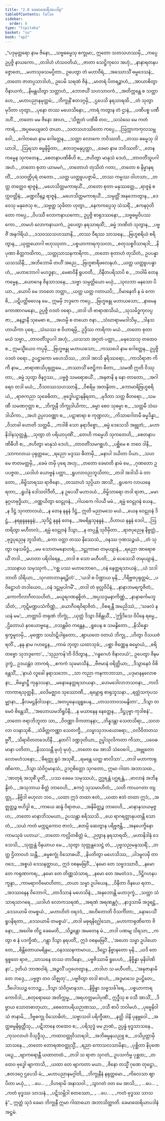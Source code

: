 ```yaml
---
title: "2.8 ခေမာထေရီအပဒါန"
tableOfContents: false
sidebar:
  order: 8
type: "tipitaka"
basket: "su"
book: "ap2"
---
```



<DynamicBreadcrumb />

<Division number="289" book="ap2" e="ch" v="20" p="136">

<Paragraph number="460" type="verses" book="ap2">
_“ပဒုမုတ္တရော နာမ ဇိနော,_  
_သဗ္ဗဓမ္မေသု စက္ခုမာ;_  
ဣတော သတသဟဿမှိ,_  
_ကပ္ပေ ဥပ္ပဇ္ဇိ နာယကော._  

</Paragraph>

</Division>
<Division number="290" book="ap2" e="ch" v="20" p="136">

<Paragraph number="461" type="verses" book="ap2">
_တဒါဟံ ဟံသဝတိယံ,_  
_ဇာတာ သေဋ္ဌိကုလေ အဟုံ;_  
_နာနာရတနပဇ္ဇောတေ,_  
_မဟာသုခသမပ္ပိတာ._  

</Paragraph>

</Division>
<Division number="291" book="ap2" e="ch" v="20" p="136">

<Paragraph number="462" book="ap2">
ဥပေတွာ တံ မဟာဝီရံ,_  
_အဿောသိံ ဓမ္မဒေသနံ;_  
_တတော ဇာတပ္ပသာဒါဟံ,_  
ဥပေမိ သရဏံ ဇိနံ._  

</Paragraph>

</Division>
<Division number="292" book="ap2" e="ch" v="20" p="136">

<Paragraph number="463" type="verses" book="ap2">
_မာတရံ ပိတရဉ္စာဟံ,_  
_အာယာစိတွာ ဝိနာယကံ;_  
_နိမန္တယိတွာ သတ္တာဟံ,_  
_ဘောဇယိံ သဟသာဝကံ._  

</Paragraph>

</Division>
<Division number="293" book="ap2" e="ch" v="20" p="136">

<Paragraph number="464" type="verses" book="ap2">
_အတိက္ကန္တေ စ သတ္တာဟေ,_  
_မဟာပညာနမုတ္တမံ;_  
_ဘိက္ခုနိံ ဧတဒဂ္ဂမှိ,_  
_ဌပေသိ နရသာရထိ._  

</Paragraph>

</Division>
<Division number="294" book="ap2" e="ch" v="20" p="136">

<Paragraph number="465" type="verses" book="ap2">
_တံ သုတွာ မုဒိတာ ဟုတွာ,_  
_ပုနော တဿ မဟေသိနော;_  
_ကာရံ ကတွာန တံ ဌာနံ,_  
_ပဏိပစ္စ ပဏီဒဟိံ._  

</Paragraph>

</Division>
<Division number="295" book="ap2" e="ch" v="20" p="137">

<Paragraph number="466" type="verses" book="ap2">
_တတော မမ ဇိနော အာဟ,_  
_‘သိဇ္ဈတံ ပဏိဓီ တဝ;_  
_သသံဃေ မေ ကတံ ကာရံ,_  
_အပ္ပမေယျဖလံ တယာ._  

</Paragraph>

</Division>
<Division number="296" book="ap2" e="ch" v="20" p="137">

<Paragraph number="467" type="verses" book="ap2">
_သတသဟဿိတော ကပ္ပေ,_  
_ဩက္ကာကကုလသမ္ဘဝေါ;_  
_ဂေါတမော နာမ ဂေါတ္တေန,_  
_သတ္ထာ လောကေ ဘဝိဿတိ._  

</Paragraph>

</Division>
<Division number="297" book="ap2" e="ch" v="20" p="137">

<Paragraph number="468" type="verses" book="ap2">
_တဿ ဓမ္မေသု ဒါယာဒါ,_  
_ဩရသာ ဓမ္မနိမ္မိတာ;_  
_ဧတဒဂ္ဂမနုပ္ပတ္တာ,_  
_ခေမာ နာမ ဘဝိဿတိ’._  

</Paragraph>

</Division>
<Division number="298" book="ap2" e="ch" v="20" p="137">

<Paragraph number="469" type="verses" book="ap2">
_တေန ကမ္မေန သုကတေန,_  
_စေတနာပဏိဓီဟိ စ;_  
_ဇဟိတွာ မာနုသံ ဒေဟံ,_  
_တာဝတိံသူပဂါ အဟံ._  

</Paragraph>

</Division>
<Division number="299" book="ap2" e="ch" v="20" p="137">

<Paragraph number="470" type="verses" book="ap2">
_တတော စုတာ ယာမမဂံ,_  
_တတောဟံ တုသိတံ ဂတာ;_  
_တတော စ နိမ္မာနရတိံ,_  
_ဝသဝတ္တိပုရံ တတော._  

</Paragraph>

</Division>
<Division number="300" book="ap2" e="ch" v="20" p="137">

<Paragraph number="471" type="verses" book="ap2">
_ယတ္ထ ယတ္ထူပပဇ္ဇာမိ,_  
_တဿ ကမ္မဿ ဝါဟသာ;_  
_တတ္ထ တတ္ထေဝ ရာဇူနံ,_  
_မဟေသိတ္တမကာရယိံ._  

</Paragraph>

</Division>
<Division number="301" book="ap2" e="ch" v="20" p="137">

<Paragraph number="472" type="verses" book="ap2">
_တတော စုတာ မနုဿတ္တေ,_  
_ရာဇူနံ စက္ကဝတ္တိနံ;_  
_မဏ္ဍလီနဉ္စ ရာဇူနံ,_  
_မဟေသိတ္တမကာရယိံ._  

</Paragraph>

</Division>
<Division number="302" book="ap2" e="ch" v="20" p="137">

<Paragraph number="473" type="verses" book="ap2">
_သမ္ပတ္တိံ အနုဘောတွာန,_  
_ဒေဝေသု မနုဇေသု စ;_  
_သဗ္ဗတ္ထ သုခိတာ ဟုတွာ,_  
_နေကကပ္ပေသု သံသရိံ._  

</Paragraph>

</Division>
<Division number="303" book="ap2" e="ch" v="20" p="137">

<Paragraph number="474" type="verses" book="ap2">
_ဧကနဝုတိတော ကပ္ပေ,_  
_ဝိပဿီ လောကနာယကော;_  
ဥပ္ပဇ္ဇိ စာရုဒဿနော,_  
_သဗ္ဗဓမ္မဝိပဿကော._  

</Paragraph>

</Division>
<Division number="304" book="ap2" e="ch" v="20" p="137">

<Paragraph number="475" type="verses" book="ap2">
_တမဟံ လောကနာယကံ,_  
ဥပေတွာ နရသာရထိံ;_  
_ဓမ္မံ ဘဏိတံ သုတွာန,_  
_ပဗ္ဗဇိံ အနဂါရိယံ._  

</Paragraph>

</Division>
<Division number="305" book="ap2" e="ch" v="20" p="137">

<Paragraph number="476" type="verses" book="ap2">
_ဒသဝဿသဟဿာနိ,_  
_တဿ ဝီရဿ သာသနေ;_  
_ဗြဟ္မစရိယံ စရိတွာန,_  
_ယုတ္တယောဂါ ဗဟုဿုတာ._  

</Paragraph>

</Division>
<Division number="306" book="ap2" e="ch" v="20" p="138">

<Paragraph number="477" type="verses" book="ap2">
_ပစ္စယာကာရကုသလာ,_  
_စတုသစ္စဝိသာရဒါ;_  
_နိပုဏာ စိတ္တကထိကာ,_  
_သတ္ထုသာသနကာရိကာ._  

</Paragraph>

</Division>
<Division number="307" book="ap2" e="ch" v="20" p="138">

<Paragraph number="478" type="verses" book="ap2">
_တတော စုတာဟံ တုသိတံ,_  
ဥပပန္နာ ယသဿိနီ;_  
_အဘိဘောမိ တဟိံ အညေ,_  
_ဗြဟ္မစာရီဖလေနဟံ._  

</Paragraph>

</Division>
<Division number="308" book="ap2" e="ch" v="20" p="138">

<Paragraph number="479" type="verses" book="ap2">
_ယတ္ထ ယတ္ထူပပန္နာဟံ,_  
_မဟာဘောဂါ မဟဒ္ဓနာ;_  
_မေဓာဝိနီ ရူပဝတီ,_  
_ဝိနီတပရိသာပိ စ._  

</Paragraph>

</Division>
<Division number="309" book="ap2" e="ch" v="20" p="138">

<Paragraph number="480" type="verses" book="ap2">
_ဘဝါမိ တေန ကမ္မေန,_  
_ယောဂေန ဇိနသာသနေ;_  
_သဗ္ဗာ သမ္ပတ္တိယော မယှံ,_  
_သုလဘာ မနသော ပိယာ._  

</Paragraph>

</Division>
<Division number="310" book="ap2" e="ch" v="20" p="138">

<Paragraph number="481" type="verses" book="ap2">
_ယောပိ မေ ဘဝတေ ဘတ္တာ,_  
_ယတ္ထ ယတ္ထ ဂတာယပိ;_  
_ဝိမာနေတိ န မံ ကောစိ,_  
_ပဋိပတ္တိဗလေန မေ._  

</Paragraph>

</Division>
<Division number="311" book="ap2" e="ch" v="20" p="138">

<Paragraph number="482" book="ap2">
ဣမမှိ ဘဒ္ဒကေ ကပ္ပေ,_  
_ဗြဟ္မဗန္ဓု မဟာယသော;_  
_နာမေန ကောဏာဂမနော,_  
ဥပ္ပဇ္ဇိ ဝဒတံ ဝရော._  

</Paragraph>

</Division>
<Division number="312" book="ap2" e="ch" v="20" p="138">

<Paragraph number="483" type="verses" book="ap2">
_တဒါ ဟိ ဗာရာဏသိယံ,_  
_သုသမိဒ္ဓကုလပ္ပဇာ;_  
_ဓနဉ္ဇာနီ သုမေဓာ စ,_  
_အဟမ္ပိ စ တယော ဇနာ._  

</Paragraph>

</Division>
<Division number="313" book="ap2" e="ch" v="20" p="138">

<Paragraph number="484" type="verses" book="ap2">
_သံဃာရာမမဒါသိမှ,_  
_ဒါနသဟာယိကာ ပုရေ;_  
_သံဃဿ စ ဝိဟာရမ္ပိ,_  
ဥဒ္ဒိဿ ကာရိကာ မယံ._  

</Paragraph>

</Division>
<Division number="314" book="ap2" e="ch" v="20" p="138">

<Paragraph number="485" type="verses" book="ap2">
_တတော စုတာ မယံ သဗ္ဗာ,_  
_တာဝတိံသူပဂါ အဟုံ;_  
_ယသသာ အဂ္ဂတံ ပတ္တာ,_  
_မနုဿေသု တထေဝ စ._  

</Paragraph>

</Division>
<Division number="315" book="ap2" e="ch" v="20" p="138">

<Paragraph number="486" book="ap2">
ဣမသ္မိံယေဝ ကပ္ပမှိ,_  
_ဗြဟ္မဗန္ဓု မဟာယသော;_  
_ကဿပေါ နာမ ဂေါတ္တေန,_  
ဥပ္ပဇ္ဇိ ဝဒတံ ဝရော._  

</Paragraph>

</Division>
<Division number="316" book="ap2" e="ch" v="20" p="138">

<Paragraph number="487" type="verses" book="ap2">
ဥပဋ္ဌာကော မဟေသိဿ,_  
_တဒါ အာသိ နရိဿရော;_  
_ကာသိရာဇာ ကိကီ နာမ,_  
_ဗာရာဏသိပုရုတ္တမေ._  

</Paragraph>

</Division>
<Division number="317" book="ap2" e="ch" v="20" p="138">

<Paragraph number="488" type="verses" book="ap2">
_တဿာသိံ ဇေဋ္ဌိကာ ဓီတာ,_  
_သမဏီ ဣတိ ဝိဿုတာ;_  
_ဓမ္မံ သုတွာ ဇိနဂ္ဂဿ,_  
_ပဗ္ဗဇ္ဇံ သမရောစယိံ._  

</Paragraph>

</Division>
<Division number="318" book="ap2" e="ch" v="20" p="138">

<Paragraph number="489" type="verses" book="ap2">
_အနုဇာနိ န နော တာတော,_  
_အဂါရေဝ တဒါ မယံ;_  
_ဝီသဝဿသဟဿာနိ,_  
_ဝိစရိမှ အတန္ဒိတာ._  

</Paragraph>

</Division>
<Division number="319" book="ap2" e="ch" v="20" p="139">

<Paragraph number="490" type="verses" book="ap2">
_ကောမာရိဗြဟ္မစရိယံ,_  
_ရာဇကညာ သုခေဓိတာ;_  
_ဗုဒ္ဓေါပဋ္ဌာနနိရတာ,_  
_မုဒိတာ သတ္တ ဓီတရော._  

</Paragraph>

</Division>
<Division number="320" book="ap2" e="ch" v="20" p="139">

<Paragraph number="491" type="verses" book="ap2">
_သမဏီ သမဏဂုတ္တာ စ,_  
_ဘိက္ခုနီ ဘိက္ခုဒါယိကာ;_  
_ဓမ္မာ စေဝ သုဓမ္မာ စ,_  
_သတ္တမီ သံဃဒါယိကာ._  

</Paragraph>

</Division>
<Division number="321" book="ap2" e="ch" v="20" p="139">

<Paragraph number="492" type="verses" book="ap2">
_အဟံ ဥပ္ပလဝဏ္ဏာ စ,_  
_ပဋာစာရာ စ ကုဏ္ဍလာ;_  
_ကိသာဂေါတမီ ဓမ္မဒိန္နာ,_  
_ဝိသာခါ ဟောတိ သတ္တမီ._  

</Paragraph>

</Division>
<Division number="322" book="ap2" e="ch" v="20" p="139">

<Paragraph number="493" type="verses" book="ap2">
_ကဒါစိ သော နရာဒိစ္စော,_  
_ဓမ္မံ ဒေသေသိ အဗ္ဘုတံ;_  
_မဟာနိဒါနသုတ္တန္တံ,_  
_သုတွာ တံ ပရိယာပုဏိံ._  

</Paragraph>

</Division>
<Division number="323" book="ap2" e="ch" v="20" p="139">

<Paragraph number="494" type="verses" book="ap2">
_တေဟိ ကမ္မေဟိ သုကတေဟိ,_  
_စေတနာပဏိဓီဟိ စ;_  
_ဇဟိတွာ မာနုသံ ဒေဟံ,_  
_တာဝတိံသမဂစ္ဆဟံ._  

</Paragraph>

</Division>
<Division number="324" book="ap2" e="ch" v="20" p="139">

<Paragraph number="495" type="verses" book="ap2">
_ပစ္ဆိမေ စ ဘဝေ ဒါနိ,_  
_သာကလာယ ပုရုတ္တမေ;_  
_ရညော မဒ္ဒဿ ဓီတာမှိ,_  
_မနာပါ ဒယိတာ ပိယာ._  

</Paragraph>

</Division>
<Division number="325" book="ap2" e="ch" v="20" p="139">

<Paragraph number="496" type="verses" book="ap2">
_သဟ မေ ဇာတမတ္တမှိ,_  
_ခေမံ တမှိ ပုရေ အဟု;_  
_တတော ခေမာတိ နာမံ မေ,_  
_ဂုဏတော ဥပပဇ္ဇထ._  

</Paragraph>

</Division>
<Division number="326" book="ap2" e="ch" v="20" p="139">

<Paragraph number="497" type="verses" book="ap2">
_ယဒါဟံ ယောဗ္ဗနံ ပတ္တာ,_  
_ရူပလာဝညဘူသိတာ;_  
_တဒါ အဒါသိ မံ တာတော,_  
_ဗိမ္ဗိသာရဿ ရာဇိနော._  

</Paragraph>

</Division>
<Division number="327" book="ap2" e="ch" v="20" p="139">

<Paragraph number="498" type="verses" book="ap2">
_တဿာဟံ သုပ္ပိယာ အာသိံ,_  
_ရူပကေ လာယနေ ရတာ;_  
_ရူပါနံ ဒေါသဝါဒီတိ,_  
_န ဥပေသိံ မဟာဒယံ._  

</Paragraph>

</Division>
<Division number="328" book="ap2" e="ch" v="20" p="139">

<Paragraph number="499" type="verses" book="ap2">
_ဗိမ္ဗိသာရော တဒါ ရာဇာ,_  
_မမာနုဂ္ဂဟဗုဒ္ဓိယာ;_  
_ဝဏ္ဏယိတွာ ဝေဠုဝနံ,_  
_ဂါယကေ ဂါပယီ မမံ._  

</Paragraph>

</Division>
<Division number="329" book="ap2" e="ch" v="20" p="139">

<Paragraph number="500" type="verses" book="ap2">
_ရမ္မံ ဝေဠုဝနံ ယေန,_  
_န ဒိဋ္ဌံ သုဂတာလယံ;_  
_န တေန နန္ဒနံ ဒိဋ္ဌံ,_  
ဣတိ မညာမသေ မယံ._  

</Paragraph>

</Division>
<Division number="330" book="ap2" e="ch" v="20" p="139">

<Paragraph number="501" type="verses" book="ap2">
_ယေန ဝေဠုဝနံ ဒိဋ္ဌံ,_  
_နရနန္ဒနနန္ဒနံ;_  
_သုဒိဋ္ဌံ နန္ဒနံ တေန,_  
_အမရိန္ဒသုနန္ဒနံ._  

</Paragraph>

</Division>
<Division number="331" book="ap2" e="ch" v="20" p="140">

<Paragraph number="502" type="verses" book="ap2">
_ဝိဟာယ နန္ဒနံ ဒေဝါ,_  
_ဩတရိတွာ မဟီတလံ;_  
_ရမ္မံ ဝေဠုဝနံ ဒိသွာ,_  
_န တပ္ပန္တိ သုဝိမှိတာ._  

</Paragraph>

</Division>
<Division number="332" book="ap2" e="ch" v="20" p="140">

<Paragraph number="503" type="verses" book="ap2">
_ရာဇပုညေန နိဗ္ဗတ္တံ,_  
_ဗုဒ္ဓပုညေန ဘူသိတံ;_  
_ကော ဝတ္တာ တဿ နိဿေသံ,_  
_ဝနဿ ဂုဏသဉ္စယံ._  

</Paragraph>

</Division>
<Division number="333" book="ap2" e="ch" v="20" p="140">

<Paragraph number="504" type="verses" book="ap2">
_တံ သုတွာ ဝနသမိဒ္ဓံ,_  
_မမ သောတမနောဟရံ;_  
_ဒဋ္ဌုကာမာ တမုယျာနံ,_  
_ရညော အာရောစယိံ တဒါ._  

</Paragraph>

</Division>
<Division number="334" book="ap2" e="ch" v="20" p="140">

<Paragraph number="505" type="verses" book="ap2">
_မဟတာ ပရိဝါရေန,_  
_တဒါ စ သော မဟီပတိ;_  
_မံ ပေသေသိ တမုယျာနံ,_  
_ဒဿနာယ သမုဿုကံ._  

</Paragraph>

</Division>
<Division number="335" book="ap2" e="ch" v="20" p="140">

<Paragraph number="506" type="verses" book="ap2">
_‘ဂစ္ဆ ပဿ မဟာဘောဂေ,_  
_ဝနံ နေတ္တရသာယနံ;_  
_ယံ သဒါ ဘာတိ သိရိယာ,_  
_သုဂတာဘာနုရဉ္ဇိတံ’._  

</Paragraph>

</Division>
<Division number="336" book="ap2" e="ch" v="20" p="140">

<Paragraph number="507" type="verses" book="ap2">
_‘ယဒါ စ ပိဏ္ဍာယ မုနိ,_  
_ဂိရိဗ္ဗဇပုရုတ္တမံ;_  
_ပဝိဋ္ဌောဟံ တဒါယေဝ,_  
_ဝနံ ဒဋ္ဌုမုပါဂမိံ’._  

</Paragraph>

</Division>
<Division number="337" book="ap2" e="ch" v="20" p="140">

<Paragraph number="508" type="verses" book="ap2">
_တဒါ တံ ဖုလ္လဝိပိနံ,_  
_နာနာဘမရကူဇိတံ;_  
_ကောကိလာဂီတသဟိတံ,_  
_မယူရဂဏနစ္စိတံ._  

</Paragraph>

</Division>
<Division number="338" book="ap2" e="ch" v="20" p="140">

<Paragraph number="509" type="verses" book="ap2">
_အပ္ပသဒ္ဒမနာကိဏ္ဏံ,_  
_နာနာစင်္ကမဘူသိတံ;_  
_ကုဋိမဏ္ဍပသံကိဏ္ဏံ,_  
_ယောဂီဝရဝိရာဇိတံ._  

</Paragraph>

</Division>
<Division number="339" book="ap2" e="ch" v="20" p="140">

<Paragraph number="510" type="verses" book="ap2">
_ဝိစရန္တီ အမညိဿံ,_  
_‘သဖလံ နယနံ မမ’;_  
_တတ္ထာပိ တရုဏံ ဘိက္ခုံ,_  
_ယုတ္တံ ဒိသွာ ဝိစိန္တယိံ._  

</Paragraph>

</Division>
<Division number="340" book="ap2" e="ch" v="20" p="140">

<Paragraph number="511" type="verses" book="ap2">
_‘ဤဒိသေ ဝိပိနေ ရမ္မေ,_  
_ဌိတောယံ နဝယောဗ္ဗနေ;_  
_ဝသန္တမိဝ ကန္တေန,_  
_ရူပေန စ သမနွိတော._  

</Paragraph>

</Division>
<Division number="341" book="ap2" e="ch" v="20" p="140">

<Paragraph number="512" type="verses" book="ap2">
_နိသိန္နော ရုက္ခမူလမှိ,_  
_မုဏ္ဍော သင်္ဃာဋိပါရုတော;_  
_ဈာယတေ ဝတယံ ဘိက္ခု,_  
_ဟိတွာ ဝိသယဇံ ရတိံ._  

</Paragraph>

</Division>
<Division number="342" book="ap2" e="ch" v="20" p="140">

<Paragraph number="513" type="verses" book="ap2">
_နနု နာမ ဂဟဋ္ဌေန,_  
_ကာမံ ဘုတွာ ယထာသုခံ;_  
_ပစ္ဆာ ဇိဏ္ဏေန ဓမ္မောယံ,_  
_စရိတဗ္ဗော သုဘဒ္ဒကော’._  

</Paragraph>

</Division>
<Division number="343" book="ap2" e="ch" v="20" p="140">

<Paragraph number="514" book="ap2">
_‘သုညကန်’တိ ဝိဒိတွာန,_  
_‘ဂန္ဓဂေဟံ ဇိနာလယံ’;_  
ဥပေတွာ ဇိနမဒ္ဒက္ခံ,_  
ဥဒယန္တံဝ ဘာကရံ._  

</Paragraph>

</Division>
<Division number="344" book="ap2" e="ch" v="20" p="141">

<Paragraph number="515" type="verses" book="ap2">
_ဧကကံ သုခမာသီနံ,_  
_ဗီဇမာနံ ဝရိတ္ထိယာ;_  
_ဒိသွာနေဝံ ဝိစိန္တေသိံ,_  
_‘နာယံ လူခေါ နရာသဘော._  

</Paragraph>

</Division>
<Division number="345" book="ap2" e="ch" v="20" p="141">

<Paragraph number="516" type="verses" book="ap2">
_သာ ကညာ ကနကာဘာသာ,_  
_ပဒုမာနနလောစနာ;_  
_ဗိမ္ဗောဋ္ဌီ ကုန္ဒဒသနာ,_  
_မနောနေတ္တရသာယနာ._  

</Paragraph>

</Division>
<Division number="346" book="ap2" e="ch" v="20" p="141">

<Paragraph number="517" type="verses" book="ap2">
_ဟေမဒေါလာဘသဝနာ,_  
_ကလိကာကာရသုတ္ထနီ;_  
_ဝေဒိမဇ္ဈာဝ သုဿောဏီ,_  
_ရမ္ဘောရု စာရုဘူသနာ._  

</Paragraph>

</Division>
<Division number="347" book="ap2" e="ch" v="20" p="141">

<Paragraph number="518" type="verses" book="ap2">
_ရတ္တံသကုပသမ္ဗျာနာ,_  
_နီလမဋ္ဌနိဝါသနာ;_  
_အတပ္ပနေယျရူပေန,_  
_ဟာသဘာဝသမနွိတာ’._  

</Paragraph>

</Division>
<Division number="348" book="ap2" e="ch" v="20" p="141">

<Paragraph number="519" type="verses" book="ap2">
_ဒိသွာ တမေဝံ စိန္တေသိံ,_  
_‘အဟောယမဘိရူပိနီ;_  
_န မယာနေန နေတ္တေန,_  
_ဒိဋ္ဌပုဗ္ဗာ ကုဒါစနံ’._  

</Paragraph>

</Division>
<Division number="349" book="ap2" e="ch" v="20" p="141">

<Paragraph number="520" type="verses" book="ap2">
_တတော ဇရာဘိဘူတာ သာ,_  
_ဝိဝဏ္ဏာ ဝိကတာနနာ;_  
_ဘိန္နဒန္တာ သေတသိရာ,_  
_သလာလာ ဝဒနာသုစိ._  

</Paragraph>

</Division>
<Division number="350" book="ap2" e="ch" v="20" p="141">

<Paragraph number="521" type="verses" book="ap2">
_သံခိတ္တကဏ္ဏာ သေတက္ခီ,_  
_လမ္ဗာသုဘပယောဓရာ;_  
_ဝလိဝိတတသဗ္ဗင်္ဂီ,_  
_သိရာဝိတတဒေဟိနီ._  

</Paragraph>

</Division>
<Division number="351" book="ap2" e="ch" v="20" p="141">

<Paragraph number="522" type="verses" book="ap2">
_နတင်္ဂါ ဒဏ္ဍဒုတိယာ,_  
ဥပ္ဖါသုလိကတာ ကိသာ;_  
_ပဝေဓမာနာ ပတိတာ,_  
_နိဿသန္တီ မုဟုံ မုဟုံ._  

</Paragraph>

</Division>
<Division number="352" book="ap2" e="ch" v="20" p="141">

<Paragraph number="523" type="verses" book="ap2">
_တတော မေ အာသိ သံဝေဂေါ,_  
_အဗ္ဘုတော လောမဟံသနော;_  
_‘ဓိရတ္ထု ရူပံ အသုစိံ,_  
_ရမန္တေ ယတ္ထ ဗာလိသာ’._  

</Paragraph>

</Division>
<Division number="353" book="ap2" e="ch" v="20" p="141">

<Paragraph number="524" book="ap2">
_တဒါ မဟာကာရုဏိကော,_  
_ဒိသွာ သံဝိဂ္ဂမာနသံ;_  
ဥဒဂ္ဂစိတ္တော သုဂတော,_  
ဣမာ ဂါထာ အဘာသထ._  

</Paragraph>

</Division>
<Division number="354" book="ap2" e="ch" v="20" p="141">

<Paragraph number="525" type="verses" book="ap2">
_‘အာတုရံ အသုစိံ ပူတိံ,_  
_ပဿ ခေမေ သမုဿယံ;_  
ဥဂ္ဃရန္တံ ပဂ္ဃရန္တံ,_  
_ဗာလာနံ အဘိနန္ဒိတံ._  

</Paragraph>

</Division>
<Division number="355" book="ap2" e="ch" v="20" p="141">

<Paragraph number="526" type="verses" book="ap2">
_အသုဘာယ စိတ္တံ ဘာဝေဟိ,_  
_ဧကဂ္ဂံ သုသမာဟိတံ;_  
_သတိ ကာယဂတာ တျတ္ထု,_  
_နိဗ္ဗိဒါ ဗဟုလာ ဘဝ._  

</Paragraph>

</Division>
<Division number="356" book="ap2" e="ch" v="20" p="141">

<Paragraph number="527" type="verses" book="ap2">
_ယထာ ဣဒံ တထာ ဧတံ,_  
_ယထာ ဧတံ တထာ ဣဒံ;_  
_အဇ္ဈတ္တဉ္စ ဗဟိဒ္ဓါ စ,_  
_ကာယေ ဆန္ဒံ ဝိရာဇယ._  

</Paragraph>

</Division>
<Division number="357" book="ap2" e="ch" v="20" p="142">

<Paragraph number="528" type="verses" book="ap2">
_အနိမိတ္တဉ္စ ဘာဝေဟိ,_  
_မာနာနုသယမုဇ္ဇဟ;_  
_တတော မာနာဘိသမယာ,_  
ဥပသန္တာ စရိဿသိ._  

</Paragraph>

</Division>
<Division number="358" book="ap2" e="ch" v="20" p="142">

<Paragraph number="529" type="verses" book="ap2">
_ယေ ရာဂရတ္တာနုပတန္တိ သောတံ,_  
_သယံ ကတံ မက္ကဋကောဝ ဇာလံ;_  
_ဧတမ္ပိ ဆေတွာန ပရိဗ္ဗဇန္တိ,_  
_အနပေက္ခိနော ကာမသုခံ ပဟာယ’._  

</Paragraph>

</Division>
<Division number="359" book="ap2" e="ch" v="20" p="142">

<Paragraph number="530" type="verses" book="ap2">
_တတော ကလ္လိတစိတ္တံ မံ,_  
_ဉတွာန နရသာရထိ;_  
_မဟာနိဒါနံ ဒေသေသိ,_  
_သုတ္တန္တံ ဝိနယာယ မေ._  

</Paragraph>

</Division>
<Division number="360" book="ap2" e="ch" v="20" p="142">

<Paragraph number="531" type="verses" book="ap2">
_သုတွာ သုတ္တန္တသေဋ္ဌံ တံ,_  
_ပုဗ္ဗသညမနုဿရိံ;_  
_တတ္ထ ဌိတာဝဟံ သန္တီ,_  
_ဓမ္မစက္ခုံ ဝိသောဓယိံ._  

</Paragraph>

</Division>
<Division number="361" book="ap2" e="ch" v="20" p="142">

<Paragraph number="532" type="verses" book="ap2">
_နိပတိတွာ မဟေသိဿ,_  
_ပါဒမူလမှိ တာဝဒေ;_  
_အစ္စယံ ဒေသနတ္ထာယ,_  
ဣဒံ ဝစနမဗြဝိံ._  

</Paragraph>

</Division>
<Division number="362" book="ap2" e="ch" v="20" p="142">

<Paragraph number="533" type="verses" book="ap2">
_‘နမော တေ သဗ္ဗဒဿာဝီ,_  
_နမော တေ ကရုဏာကရ;_  
_နမော တေ တိဏ္ဏသံသာရ,_  
_နမော တေ အမတံဒဒ._  

</Paragraph>

</Division>
<Division number="363" book="ap2" e="ch" v="20" p="227">

<Paragraph number="534" type="verses" book="ap2">
_ဒိဋ္ဌိဂဟနပက္ခန္ဒာ,_  
_ကာမရာဂဝိမောဟိတာ;_  
_တယာ သမ္မာ ဥပါယေန,_  
_ဝိနီတာ ဝိနယေ ရတာ._  

</Paragraph>

</Division>
<Division number="364" book="ap2" e="ch" v="20" p="227">

<Paragraph number="535" type="verses" book="ap2">
_အဒဿနေန ဝိဘောဂါ,_  
_တာဒိသာနံ မဟေသိနံ;_  
_အနုဘောန္တိ မဟာဒုက္ခံ,_  
_သတ္တာ သံသာရသာဂရေ._  

</Paragraph>

</Division>
<Division number="365" book="ap2" e="ch" v="20" p="227">

<Paragraph number="536" type="verses" book="ap2">
_ယဒါဟံ လောကသရဏံ,_  
_အရဏံ အရဏန္တဂုံ;_  
_နာဒ္ဒသာမိ အဒူရဋ္ဌံ,_  
_ဒေသယာမိ တမစ္စယံ._  

</Paragraph>

</Division>
<Division number="366" book="ap2" e="ch" v="20" p="228">

<Paragraph number="537" type="verses" book="ap2">
_မဟာဟိတံ ဝရဒဒံ,_  
_အဟိတောတိ ဝိသင်္ကိတာ;_  
_နောပေသိံ ရူပနိရတာ,_  
_ဒေသယာမိ တမစ္စယံ’._  

</Paragraph>

</Division>
<Division number="367" book="ap2" e="ch" v="20" p="228">

<Paragraph number="538" type="verses" book="ap2">
_တဒါ မဓုရနိဂ္ဃေါသော,_  
_မဟာကာရုဏိကော ဇိနော;_  
_အဝေါစ တိဋ္ဌ ခေမေတိ,_  
_သိဉ္စန္တော အမတေန မံ._  

</Paragraph>

</Division>
<Division number="368" book="ap2" e="ch" v="20" p="228">

<Paragraph number="539" type="verses" book="ap2">
_တဒါ ပဏမျ သိရသာ,_  
_ကတွာ စ နံ ပဒက္ခိဏံ;_  
_ဂန္တွာ ဒိသွာ နရပတိံ,_  
ဣဒံ ဝစနမဗြဝိံ._  

</Paragraph>

</Division>
<Division number="369" book="ap2" e="ch" v="20" p="228">

<Paragraph number="540" type="verses" book="ap2">
_‘အဟော သမ္မာ ဥပါယော တေ,_  
_စိန္တိတောယမရိန္ဒမ;_  
_ဝနဒဿနကာမာယ,_  
_ဒိဋ္ဌော နိဗ္ဗာနတော မုနိ._  

</Paragraph>

</Division>
<Division number="370" book="ap2" e="ch" v="20" p="228">

<Paragraph number="541" type="verses" book="ap2">
_ယဒိ တေ ရုစ္စတေ ရာဇ,_  
_သာသနေ တဿ တာဒိနော;_  
_ပဗ္ဗဇိဿာမိ ရူပေဟံ,_  
_နိဗ္ဗိန္နာ မုနိဝါဏိနာ’._  


</Paragraph>
</Division>

<Paragraph number="542" type="center" book="ap2">
ဒုတိယံ ဘာဏဝါရံ.


</Paragraph>

<Division number="371" book="ap2" e="ch" v="20" p="228">

<Paragraph number="543" type="verses" book="ap2">
_အဉ္ဇလိံ ပဂ္ဂဟေတွာန,_  
_တဒါဟ သ မဟီပတိ;_  
_‘အနုဇာနာမိ တေ ဘဒ္ဒေ,_  
_ပဗ္ဗဇ္ဇာ တဝ သိဇ္ဈတု’._  

</Paragraph>

</Division>
<Division number="372" book="ap2" e="ch" v="20" p="228">

<Paragraph number="544" type="verses" book="ap2">
_ပဗ္ဗဇိတွာ တဒါ စာဟံ,_  
_အဒ္ဓမာသေ ဥပဋ္ဌိတေ;_  
_ဒီပေါဒယဉ္စ ဘေဒဉ္စ,_  
_ဒိသွာ သံဝိဂ္ဂမာနသာ._  

</Paragraph>

</Division>
<Division number="373" book="ap2" e="ch" v="20" p="228">

<Paragraph number="545" type="verses" book="ap2">
_နိဗ္ဗိန္နာ သဗ္ဗသင်္ခါရေ,_  
_ပစ္စယာကာရကောဝိဒါ;_  
_စတုရောဃေ အတိက္ကမ္မ,_  
_အရဟတ္တမပါပုဏိံ._  

</Paragraph>

</Division>
<Division number="374" book="ap2" e="ch" v="20" p="228">

<Paragraph number="546" type="verses" book="ap2">
ဣဒ္ဓီသု စ ဝသီ အာသိံ,_  
_ဒိဗ္ဗာယ သောတဓာတုယာ;_  
_စေတောပရိယဉာဏဿ,_  
_ဝသီ စာပိ ဘဝါမဟံ._  

</Paragraph>

</Division>
<Division number="375" book="ap2" e="ch" v="20" p="228">

<Paragraph number="547" type="verses" book="ap2">
_ပုဗ္ဗေနိဝါသံ ဇာနာမိ,_  
_ဒိဗ္ဗစက္ခု ဝိသောဓိတံ;_  
_သဗ္ဗာသဝါ ပရိက္ခီဏာ,_  
_နတ္ထိ ဒါနိ ပုနဗ္ဘဝေါ._  

</Paragraph>

</Division>
<Division number="376" book="ap2" e="ch" v="20" p="228">

<Paragraph number="548" type="verses" book="ap2">
_အတ္ထဓမ္မနိရုတ္တီသု,_  
_ပဋိဘာနေ တထေဝ စ;_  
_ပရိသုဒ္ဓံ မမ ဉာဏံ,_  
ဥပ္ပန္နံ ဗုဒ္ဓသာသနေ._  

</Paragraph>

</Division>
<Division number="377" book="ap2" e="ch" v="20" p="228">

<Paragraph number="549" type="verses" book="ap2">
_ကုသလာဟံ ဝိသုဒ္ဓီသု,_  
_ကထာဝတ္ထုဝိသာရဒါ;_  
_အဘိဓမ္မနယညူ စ,_  
_ဝသိပ္ပတ္တာမှိ သာသနေ._  

</Paragraph>

</Division>
<Division number="378" book="ap2" e="ch" v="20" p="229">

<Paragraph number="550" type="verses" book="ap2">
_တတော တောရဏဝတ္ထုသ္မိံ,_  
_ရညာ ကောသလသာမိနာ;_  
_ပုစ္ဆိတာ နိပုဏေ ပဉှေ,_  
_ဗျာကရောန္တီ ယထာတထံ._  

</Paragraph>

</Division>
<Division number="379" book="ap2" e="ch" v="20" p="229">

<Paragraph number="551" type="verses" book="ap2">
_တဒါ သ ရာဇာ သုဂတံ,_  
ဥပသင်္ကမ္မ ပုစ္ဆထ;_  
_တထေဝ ဗုဒ္ဓေါ ဗျာကာသိ,_  
_ယထာ တေ ဗျာကတာ မယာ._  

</Paragraph>

</Division>
<Division number="380" book="ap2" e="ch" v="20" p="229">

<Paragraph number="552" type="verses" book="ap2">
_ဇိနော တသ္မိံ ဂုဏေ တုဋ္ဌော,_  
_ဧတဒဂ္ဂေ ဌပေသိ မံ;_  
_မဟာပညာနမဂ္ဂါတိ,_  
_ဘိက္ခုနီနံ နရုတ္တမော._  

</Paragraph>

</Division>
<Division number="381" book="ap2" e="ch" v="20" p="229">

<Paragraph number="553" type="verses" book="ap2">
_ကိလေသာ ဈာပိတာ မယှံ,_  
_ …ပေ… _  
_ဝိဟရာမိ အနာသဝါ._  

</Paragraph>

</Division>
<Division number="382" book="ap2" e="ch" v="20" p="229">

<Paragraph number="554" type="verses" book="ap2">
_သွာဂတံ ဝတ မေ အာသိ,_  
_ …ပေ… _  
_ကတံ ဗုဒ္ဓဿ သာသနံ._  

</Paragraph>

</Division>
<Division number="383" book="ap2" e="ch" v="20" p="229">

<Paragraph number="555" type="verses" book="ap2">
_ပဋိသမ္ဘိဒါ စတဿော,_  
_ …ပေ… _  
_ကတံ ဗုဒ္ဓဿ သာသနံ”._  

</Paragraph>

<Paragraph number="556" book="ap2">
ဣတ္ထံ သုဒံ ခေမာ ဘိက္ခုနီ ဣမာ ဂါထာယော အဘာသိတ္ထာတိ.

</Paragraph>
</Division>

<Paragraph number="557" type="center" book="ap2">
ခေမာထေရိယာပဒါနံ အဋ္ဌမံ.
</Paragraph>